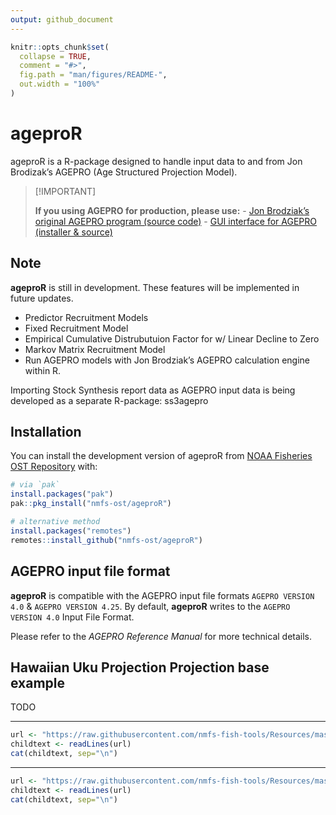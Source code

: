 ```yaml
---
output: github_document
---
```


<!-- README.md is generated from README.Rmd. Please edit that file -->

```r
knitr::opts_chunk$set(
  collapse = TRUE,
  comment = "#>",
  fig.path = "man/figures/README-",
  out.width = "100%"
)
```

# ageproR

<!-- badges: start -->
<!-- badges: end -->

ageproR is a R-package designed to handle input data to and from Jon Brodizak's 
AGEPRO (Age Structured Projection Model). 

> [!IMPORTANT]
>
> **If you using AGEPRO for production, please use:**
> <!-- Leave links to PIFSC until repos are migrated to nmfs-ost -->
> - [Jon Brodziak's original AGEPRO program (source code)](https://github.com/PIFSCstockassessments/AGEPRO)
> - [GUI interface for AGEPRO (installer & source)](https://github.com/PIFSCstockassessments/AGEPRO-GUI)

## Note

**ageproR** is still in development. These features will be implemented in future updates. 

- Predictor Recruitment Models 
- Fixed Recruitment Model 
- Empirical Cumulative Distrubutuion Factor for w/ Linear Decline to Zero
- Markov Matrix Recruitment Model
- Run AGEPRO models with Jon Brodziak's AGEPRO calculation engine within R.

Importing Stock Synthesis report data as AGEPRO input data is being developed as a separate R-package: ss3agepro

## Installation

You can install the development version of ageproR from 
[NOAA Fisheries OST Repository](https://github.com/nmfs-ost/ageproR) 
with:

```r
# via `pak`
install.packages("pak")
pak::pkg_install("nmfs-ost/ageproR")

# alternative method
install.packages("remotes")
remotes::install_github("nmfs-ost/ageproR")
```

## AGEPRO input file format

**ageproR** is compatible with the AGEPRO input file formats 
`AGEPRO VERSION 4.0` & `AGEPRO VERSION 4.25`. By default, **ageproR** writes
to the `AGEPRO VERSION 4.0` Input File Format.

Please refer to the *AGEPRO Reference Manual* for more technical details.

## Hawaiian Uku Projection Projection base example

TODO




<!-- Do not edit below. This adds the Disclaimer and NMFS footer. -->

****

```r
url <- "https://raw.githubusercontent.com/nmfs-fish-tools/Resources/master/Disclaimer.md"
childtext <- readLines(url)
cat(childtext, sep="\n")
```

****

```r
url <- "https://raw.githubusercontent.com/nmfs-fish-tools/Resources/master/footer.md" 
childtext <- readLines(url)
cat(childtext, sep="\n")
```



